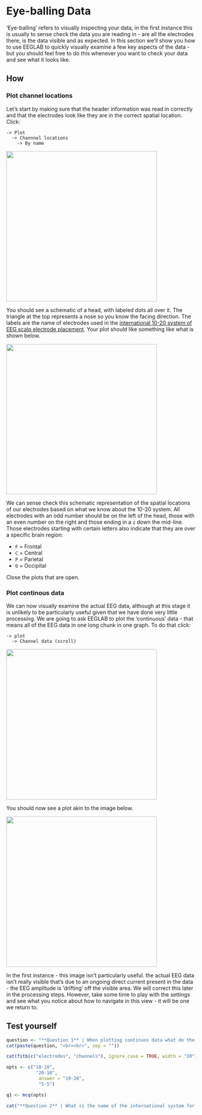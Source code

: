 # Eye-balling Data {.unnumbered} 

'Eye-balling' refers to visually inspecting your data, in the first instance this is usually to sense check the data you are reading in - are all the electrodes there, is the data visible and as expected. In this section we'll show you how to use EEGLAB to quickly visually examine a few key aspects of the data - but you should feel free to do this whenever you want to check your data and see what it looks like. 

## How
### Plot channel locations

Let's start by making sure that the header information was read in correctly and that the electrodes look like they are in the correct spatial location. Click: 

    -> Plot
      -> Channnel locations
        -> By name

![](steps\4.png){width="400"}

You should see a schematic of a head, with labeled dots all over it. The triangle at the top represents a nose so you know the facing direction. The labels are the name of electrodes used in the [international 10-20 system of EEG scalp electrode placement](https://en.wikipedia.org/wiki/10%E2%80%9320_system_(EEG)). Your plot should like something like what is shown below. 

![](steps\5.png){width="400"}

We can sense check this schematic representation of the spatial locations of our electrodes based on what we know about the 10-20 system. All electrodes with an odd number should be on the left of the head, those with an even number on the right and those ending in a `z` down the mid-line. Those electrodes starting with certain letters also indicate that they are over a specific brain region: 

-  `F` = Frontal
-  `C` = Central
-  `P` = Parietal
-  `O` = Occipital 

Close the plots that are open.

### Plot continous data {#sec-ebdata}

We can now visually examine the actual EEG data, although at this stage it is unlikely to be particularly useful given that we have done very little processing. We are going to ask EEGLAB to plot the 'continuous' data - that means all of the EEG data in one long chunk in one graph. To do that click: 

    -> plot
      -> Channel data (scroll)

![](steps\6.png){width="400"}
      
      
You should now see a plot akin to the image below. 


![](steps\7.png){width="400"}

In the first instance - this image isn't particularly useful. the actual EEG data isn't really visible that's due to an ongoing direct current present in the data - the EEG amplitude is 'drifting' off the visible area. We will correct this later in the processing steps. However, take some time to play with the settings and see what you notice about how to navigate in this view - it will be one we return to. 

## Test yourself

```r
question <- "**Question 1** | When plotting continuos data what do the labels plotted on the y-axis represent? "
cat(paste(question, "<br><br>", sep = ""))

cat(fitb(c("electrodes", "channels"), ignore_case = TRUE, width = "20"))

```


```r

opts <- c("10-10", 
           "20-10", 
            answer = "10-20", 
            "5-5")

q1 <- mcq(opts)

cat("**Question 2** | What is the name of the international system for electrode placement?","<br><br>", q1)
```